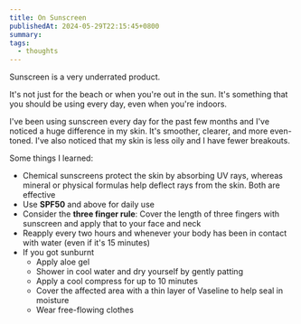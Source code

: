 ```yaml
---
title: On Sunscreen
publishedAt: 2024-05-29T22:15:45+0800
summary: 
tags:
  - thoughts
---
```


Sunscreen is a very underrated product. 

It's not just for the beach or when you're out in the sun. It's something that you should be using every day, even when you're indoors.

I've been using sunscreen every day for the past few months and I've noticed a huge difference in my skin. It's smoother, clearer, and more even-toned. I've also noticed that my skin is less oily and I have fewer breakouts.

Some things I learned:

- Chemical sunscreens protect the skin by absorbing UV rays, whereas mineral or physical formulas help deflect rays from the skin. Both are effective
- Use **SPF50** and above for daily use
- Consider the **three finger rule**: Cover the length of three fingers with sunscreen and apply that to your face and neck
- Reapply every two hours and whenever your body has been in contact with water (even if it's 15 minutes)
- If you got sunburnt
  - Apply aloe gel
  - Shower in cool water and dry yourself by gently patting
  - Apply a cool compress for up to 10 minutes
  - Cover the affected area with a thin layer of Vaseline to help seal in moisture
  - Wear free-flowing clothes